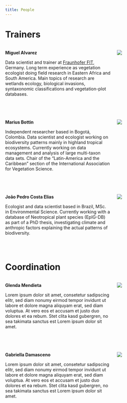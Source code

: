 ```yaml
---
title: People
---
```


# Trainers

:::: {.columns}

::: {.column width="70%"}

**Miguel Alvarez**

Data scientist and trainer at [Fraunhofer
FIT](https://www.fit.fraunhofer.de/), Germany. Long term experience as
vegetation ecologist doing field research in Eastern Africa and South America.
Main topics of research are wetlands ecology, biological invasions, syntaxonomic
classifications and vegetation-plot databases.

:::

::: {.column width="30%"}

![](images/profile-miguel.png)

:::

::::

</br>

:::: {.columns}

::: {.column width="70%"}

**Marius Bottin**

Independent researcher based in Bogotá, Colombia. Data scientist and ecologist working on biodiversity patterns mainly in highland tropical ecosystems.
Currently working on data management and analysis of large multi-taxon data sets.
Chair of the "Latin-America and the Caribbean" section of the International Association for Vegetation Science.

:::

::: {.column width="30%"}

![](images/profile-marius.png)

:::

::::

</br>

:::: {.columns}

::: {.column width="70%"}

**João Pedro Costa Elias**

Ecologist and data scientist based in Brazil, MSc. in Environmental Science.
Currently working with a database of Neotropical plant species (EpIG-DB) as part
of a PhD thesis, investigating climate and anthropic factors explaining the
actual patterns of biodiversity.

:::

::: {.column width="30%"}

![](images/profile-joao.png)

:::

::::

</br>


# Coordination

:::: {.columns}

::: {.column width="70%"}

**Glenda Mendieta**

Lorem ipsum dolor sit amet, consetetur sadipscing elitr, sed diam nonumy eirmod tempor invidunt ut labore et dolore magna aliquyam erat, sed diam voluptua. At vero eos et accusam et justo duo dolores et ea rebum. Stet clita kasd gubergren, no sea takimata sanctus est Lorem ipsum dolor sit amet. 

:::

::: {.column width="30%"}

![](images/profile-glenda.png)

:::

::::

</br>

:::: {.columns}

::: {.column width="70%"}

**Gabriella Damasceno**

Lorem ipsum dolor sit amet, consetetur sadipscing elitr, sed diam nonumy eirmod tempor invidunt ut labore et dolore magna aliquyam erat, sed diam voluptua. At vero eos et accusam et justo duo dolores et ea rebum. Stet clita kasd gubergren, no sea takimata sanctus est Lorem ipsum dolor sit amet. 

:::

::: {.column width="30%"}

![](images/profile-hacker.png)

:::

::::

</br>

